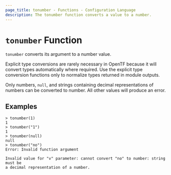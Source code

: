 ```yaml
---
page_title: tonumber - Functions - Configuration Language
description: The tonumber function converts a value to a number.
---
```


# `tonumber` Function

`tonumber` converts its argument to a number value.

Explicit type conversions are rarely necessary in OpenTF because it will
convert types automatically where required. Use the explicit type conversion
functions only to normalize types returned in module outputs.

Only numbers, `null`, and strings containing decimal representations of numbers can be
converted to number. All other values will produce an error.

## Examples

```
> tonumber(1)
1
> tonumber("1")
1
> tonumber(null)
null
> tonumber("no")
Error: Invalid function argument

Invalid value for "v" parameter: cannot convert "no" to number: string must be
a decimal representation of a number.
```
